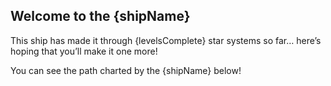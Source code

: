## Welcome to the {shipName}

This ship has made it through {levelsComplete} star systems so far… here’s hoping that you’ll make it one more!

You can see the path charted by the {shipName} below!
